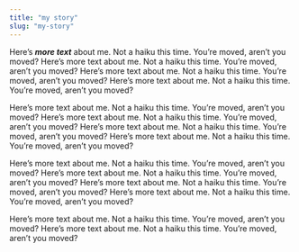 ```yaml
---
title: "my story"
slug: "my-story"
---
```


Here’s ***more text*** about me. Not a haiku this time. You’re moved, aren’t you moved? Here’s more text about me. Not a haiku this time. You’re moved, aren’t you moved? Here’s more text about me. Not a haiku this time. You’re moved, aren’t you moved? Here’s more text about me. Not a haiku this time. You’re moved, aren’t you moved? 

Here’s more text about me. Not a haiku this time. You’re moved, aren’t you moved? Here’s more text about me. Not a haiku this time. You’re moved, aren’t you moved? Here’s more text about me. Not a haiku this time. You’re moved, aren’t you moved? Here’s more text about me. Not a haiku this time. You’re moved, aren’t you moved?

Here’s more text about me. Not a haiku this time. You’re moved, aren’t you moved? Here’s more text about me. Not a haiku this time. You’re moved, aren’t you moved? Here’s more text about me. Not a haiku this time. You’re moved, aren’t you moved? Here’s more text about me. Not a haiku this time. You’re moved, aren’t you moved? 

Here’s more text about me. Not a haiku this time. You’re moved, aren’t you moved? Here’s more text about me. Not a haiku this time. You’re moved, aren’t you moved? 
